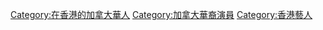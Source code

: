 [[Category:在香港的加拿大華人|Category:在香港的加拿大華人]]
[[Category:加拿大華裔演員|Category:加拿大華裔演員]]
[[Category:香港藝人|Category:香港藝人]]